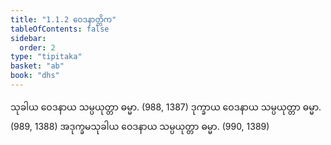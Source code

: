 ```yaml
---
title: "1.1.2 ဝေဒနာတ္တိက"
tableOfContents: false
sidebar:
  order: 2
type: "tipitaka"
basket: "ab"
book: "dhs"
---
```



<DynamicBreadcrumb />

<Division number="2" book="dhs" e="ch" v="29" p="1">

<Paragraph number="5" book="dhs">
သုခါယ ဝေဒနာယ သမ္ပယုတ္တာ ဓမ္မာ. (<Emphasis>988, 1387</Emphasis>)
</Paragraph>

<Paragraph number="6" book="dhs">
ဒုက္ခာယ ဝေဒနာယ သမ္ပယုတ္တာ ဓမ္မာ. (<Emphasis>989, 1388</Emphasis>)
</Paragraph>

<Paragraph number="7" book="dhs">
အဒုက္ခမသုခါယ ဝေဒနာယ သမ္ပယုတ္တာ ဓမ္မာ. (<Emphasis>990, 1389</Emphasis>)
</Paragraph>
</Division>
